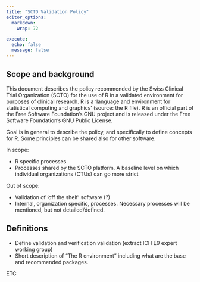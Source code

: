 ```yaml
---
title: "SCTO Validation Policy"
editor_options:
  markdown:
    wrap: 72

execute:
  echo: false
  message: false
---
```


<!-- Taken from Validation_taskforce\SCTO_Policy_validated_Stats_environments\SCTO_policy_DRAFT.docx -->

## Scope and background

This document describes the policy recommended by the Swiss Clinical Trial Organization (SCTO) for the use of R in a validated environment for purposes of clinical research. R is a ‘language and environment for statistical computing and graphics’ (source: the R file). R is an official part of the Free Software Foundation’s GNU project and is released under the Free Software Foundation’s GNU Public License.

Goal is in general to describe the policy, and specifically to define concepts for R. Some principles can be shared also for other software.

In scope:

-	R specific processes
-	Processes shared by the SCTO platform. A baseline level on which individual organizations (CTUs) can go more strict
	
Out of scope:

-	Validation of ‘off the shelf’ software (?) 
-	Internal, organization specific, processes. Necessary processes will be mentioned, but not detailed/defined.


## Definitions

-	Define validation and verification validation (extract ICH E9 expert working group)
- Short description of “The R environment” including what are the base and recommended packages.

ETC
